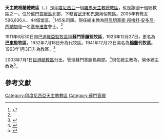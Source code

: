 {{Infobox Roman Catholic diocese
|Roman Catholic Diocese of = 天主教棉蘭總教區
|Latin name of diocese = Archidioecesis Medanensis
|image = 
|caption = 
|location = [[印度尼西亞|印度尼西亞]]
|territory = 
|population = 596,836 
|rite = 拉丁禮
|主保 = 
|province = 
|established = 1911年
|cathedral = 
|副主教座堂 =
|leadership = 總主教
|website = 
|pope = {{incumbent pope}}
|metropolitan = {{link-id|高略·希帕永|Kornelius Sipayung}}
|coadjutor archbishop = 
|auxiliary =
|emeritus = {{link-en|啟德·邦舒·安多尼·西納加|Anicetus Bongsu Antonius Sinaga|啟德·邦舒·西納加}}（榮休總主教）
}}
'''天主教棉蘭總教區'''（{{lang-la|Archidioecesis Medanensis}}、{{lang-id|Keuskupan Agung Medan}}）是[[印度尼西亞|印度尼西亞]]一個[[羅馬天主教|羅馬天主教]][[總教區|總教區]]，也是該國十個總教區之一。位於[[蘇門答臘島|蘇門答臘島]]北部，下轄[[天主教實武牙教區|實武牙]]和[[天主教巴東教區|巴東]]兩個教區。2005年有教友596,836人、44個堂區、<ref name="archbishop">{{cite news
 |publisher = [[天主教亞洲通訊社|天主教亞洲通訊社]]
 |date      = 2009年2月17日
 |title     = New archbishop stresses pastoral care
 |url       = http://www.ucanews.com/2009/02/17/new-archbishop-stresses-pastoral-care
}}{{Dead link|date=2018年10月 |bot=InternetArchiveBot |fix-attempted=yes }}</ref>145名司鐸。現任總主教為[[阿尼切塞斯·邦格舒·安多尼·西納加|阿尼切塞斯·邦格舒·安多尼·西納加]]是一名[[嘉布遷會|嘉布遷會]]會士。<ref name="archbishop"></ref>

1911年6月30日自[[天主教雅加達總教區|巴達維亞監牧區]]設'''蘇門答臘監牧區'''，1923年12月27日，更名為'''[[巴東_(西蘇門答臘省)|巴東]]監牧區'''，1932年7月18日升為代牧區。1941年12月23日易名為'''[[棉蘭|棉蘭]]代牧區'''。1963年1月3日升為教區，<ref>{{cite journal
|journal=[[宗座公報|宗座公報]]
|publisher=梵蒂岡出版社
|date=1961年
|volume=53
|title=''Quod Christus''
|page=244
|url=http://www.vatican.va/archive/aas/documents/AAS-53-1961-ocr.pdf
|access-date=2015-08-06
|archive-date=2020-07-11
|archive-url=https://web.archive.org/web/20200711174710/http://www.vatican.va/archive/aas/documents/AAS-53-1961-ocr.pdf
|dead-url=no
}}</ref>

2003年7月1日[[天主教巨港總教區|巨港總教區]]分出，管理蘇門答臘島南部。<ref>{{cite news
 |publisher = [[天主教亞洲通訊社|天主教亞洲通訊社]]
 |date      = 2003年7月14日
 |title     = New Ecclesiastical Province In Sumatra Seen As Helpful for Pastoral Work
 |url       = http://www.ucanews.com/trad/2006/06/16/70791/
}}{{Dead link|date=2018年9月 |bot=InternetArchiveBot |fix-attempted=yes }}</ref>現任總主教為{{link-id|高略·希帕永|Kornelius Sipayung}}，榮休總主教為{{link-en|啟德·邦舒·安多尼·西納加|Anicetus Bongsu Antonius Sinaga|啟德·邦舒·西納加}}<ref>{{cite press release |title=Rinunce e nomine, 08.12.2018 |url=https://press.vatican.va/content/salastampa/it/bollettino/pubblico/2018/12/08/0914/01990.html |publisher=Sala Stampa della Santa Sede |accessdate=2019-07-19 |archiveurl=https://web.archive.org/web/20190719124522/https://press.vatican.va/content/salastampa/it/bollettino/pubblico/2018/12/08/0914/01990.html |archivedate=2019-07-19 |language=it |date=2018-12-08 |dead-url=no }}</ref>。

==參考文獻==
{{reflist}}

{{印度尼西亞天主教教區}}

[[Category:印度尼西亞天主教教區|Category:印度尼西亞天主教教區]]
[[Category:蘇門答臘|Category:蘇門答臘]]
